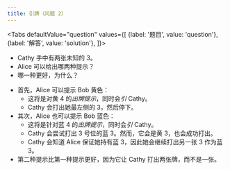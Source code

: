 ```yaml
---
title: 引牌（问题 2）
---
```



<BeginnersGuideProgress id="prompt-question-2" />

<Tabs
  defaultValue="question"
  values={[
    {label: '题目', value: 'question'},
    {label: '解答', value: 'solution'},
  ]}>
<TabItem value="question">

- Cathy 手中有两张未知的 3。
- Alice 可以给出哪两种提示？
- 哪一种更好，为什么？

</TabItem>
<TabItem value="solution">

- 首先，Alice 可以提示 Bob 黄色：
  - 这将是对黄 4 的*出牌提示*，同时会*引* Cathy。
  - Cathy 会打出她最左侧的 3，然后停下。
- 其次，Alice 也可以提示 Bob 蓝色：
  - 这将是针对蓝 4 的*出牌提示*，同时会*引* Cathy。
  - Cathy 会尝试打出 3 号位的蓝 3。然而，它会是黄 3，也会成功打出。
  - Cathy 会知道 Alice 保证她持有蓝 3，因此她会继续打出另一张 3 作为蓝 3。
- 第二种提示比第一种提示更好，因为它让 Cathy 打出两张牌，而不是一张。

</TabItem>
</Tabs>

<PromptQuestion2 />
